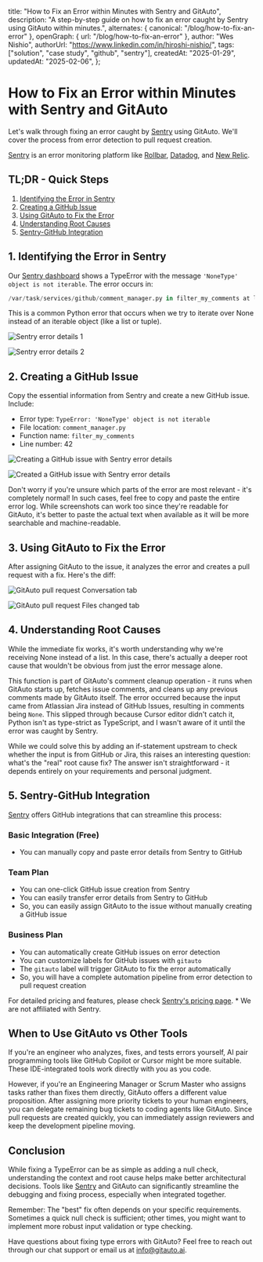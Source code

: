  title: "How to Fix an Error within Minutes with Sentry and GitAuto",
  description: "A step-by-step guide on how to fix an error caught by Sentry using GitAuto within minutes.",
  alternates: { canonical: "/blog/how-to-fix-an-error" },
  openGraph: { url: "/blog/how-to-fix-an-error" },
  author: "Wes Nishio",
  authorUrl: "https://www.linkedin.com/in/hiroshi-nishio/",
  tags: ["solution", "case study", "github", "sentry"],
  createdAt: "2025-01-29",
  updatedAt: "2025-02-06",
};

# How to Fix an Error within Minutes with Sentry and GitAuto

Let's walk through fixing an error caught by [Sentry](https://sentry.io) using GitAuto. We'll cover the process from error detection to pull request creation.

[Sentry](https://sentry.io) is an error monitoring platform like [Rollbar](https://rollbar.com), [Datadog](https://www.datadoghq.com/), and [New Relic](https://newrelic.com/).

## TL;DR - Quick Steps

1. [Identifying the Error in Sentry](#1-identifying-the-error-in-sentry)
2. [Creating a GitHub Issue](#2-creating-a-github-issue)
3. [Using GitAuto to Fix the Error](#3-using-gitauto-to-fix-the-error)
4. [Understanding Root Causes](#4-understanding-root-causes)
5. [Sentry-GitHub Integration](#5-sentry-github-integration)

## 1. Identifying the Error in Sentry

Our [Sentry dashboard](https://sentry.io/welcome/) shows a TypeError with the message `'NoneType' object is not iterable`. The error occurs in:

```python
/var/task/services/github/comment_manager.py in filter_my_comments at line 42
```

This is a common Python error that occurs when we try to iterate over None instead of an iterable object (like a list or tuple).

![Sentry error details 1](/blog/how-to-fix-a-type-error/step1-1.png)

![Sentry error details 2](/blog/how-to-fix-a-type-error/step1-2.png)

## 2. Creating a GitHub Issue

Copy the essential information from Sentry and create a new GitHub issue. Include:

- Error type: `TypeError: 'NoneType' object is not iterable`
- File location: `comment_manager.py`
- Function name: `filter_my_comments`
- Line number: 42

![Creating a GitHub issue with Sentry error details](/blog/how-to-fix-a-type-error/step2-1.png)

![Created a GitHub issue with Sentry error details](/blog/how-to-fix-a-type-error/step2-2.png)

Don't worry if you're unsure which parts of the error are most relevant - it's completely normal! In such cases, feel free to copy and paste the entire error log. While screenshots can work too since they're readable for GitAuto, it's better to paste the actual text when available as it will be more searchable and machine-readable.

## 3. Using GitAuto to Fix the Error

After assigning GitAuto to the issue, it analyzes the error and creates a pull request with a fix. Here's the diff:

![GitAuto pull request Conversation tab](/blog/how-to-fix-a-type-error/step3-1.png)

![GitAuto pull request Files changed tab](/blog/how-to-fix-a-type-error/step3-2.png)

## 4. Understanding Root Causes

While the immediate fix works, it's worth understanding why we're receiving None instead of a list. In this case, there's actually a deeper root cause that wouldn't be obvious from just the error message alone.

This function is part of GitAuto's comment cleanup operation - it runs when GitAuto starts up, fetches issue comments, and cleans up any previous comments made by GitAuto itself. The error occurred because the input came from Atlassian Jira instead of GitHub Issues, resulting in comments being `None`. This slipped through because Cursor editor didn't catch it, Python isn't as type-strict as TypeScript, and I wasn't aware of it until the error was caught by Sentry.

While we could solve this by adding an if-statement upstream to check whether the input is from GitHub or Jira, this raises an interesting question: what's the "real" root cause fix? The answer isn't straightforward - it depends entirely on your requirements and personal judgment.

## 5. Sentry-GitHub Integration

[Sentry](https://sentry.io) offers GitHub integrations that can streamline this process:

### Basic Integration (Free)

- You can manually copy and paste error details from Sentry to GitHub

### Team Plan

- You can one-click GitHub issue creation from Sentry
- You can easily transfer error details from Sentry to GitHub
- So, you can easily assign GitAuto to the issue without manually creating a GitHub issue

### Business Plan

- You can automatically create GitHub issues on error detection
- You can customize labels for GitHub issues with `gitauto`
- The `gitauto` label will trigger GitAuto to fix the error automatically
- So, you will have a complete automation pipeline from error detection to pull request creation

For detailed pricing and features, please check [Sentry's pricing page](https://sentry.io/pricing/). \* We are not affiliated with Sentry.

## When to Use GitAuto vs Other Tools

If you're an engineer who analyzes, fixes, and tests errors yourself, AI pair programming tools like GitHub Copilot or Cursor might be more suitable. These IDE-integrated tools work directly with you as you code.

However, if you're an Engineering Manager or Scrum Master who assigns tasks rather than fixes them directly, GitAuto offers a different value proposition. After assigning more priority tickets to your human engineers, you can delegate remaining bug tickets to coding agents like GitAuto. Since pull requests are created quickly, you can immediately assign reviewers and keep the development pipeline moving.

## Conclusion

While fixing a TypeError can be as simple as adding a null check, understanding the context and root cause helps make better architectural decisions. Tools like [Sentry](https://sentry.io) and GitAuto can significantly streamline the debugging and fixing process, especially when integrated together.

Remember: The "best" fix often depends on your specific requirements. Sometimes a quick null check is sufficient; other times, you might want to implement more robust input validation or type checking.

Have questions about fixing type errors with GitAuto? Feel free to reach out through our chat support or email us at info@gitauto.ai.
